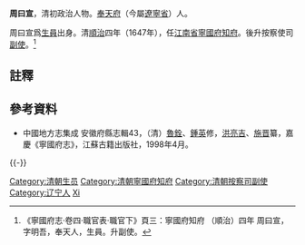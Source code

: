 '''周曰宣'''，清初政治人物。[[奉天府|奉天府]]（今屬[[遼寧省|遼寧省]]）人。

周曰宣爲[[生員|生員]]出身。清[[順治|順治]]四年（1647年），任[[江南省|江南省]][[寧國府|寧國府]][[知府|知府]]。後升按察使司[[副使|副使]]。<ref>《寧國府志·卷四·職官表·職官下》頁三：寧國府知府 （順治）四年 周曰宣，字明吾，奉天人，生員。升副使。</ref>

==註釋==
{{reflist}}

==參考資料==
*中國地方志集成 安徽府縣志輯43，（清）[[魯銓|魯銓]]、[[鍾英|鍾英]]修，[[洪亮吉|洪亮吉]]、[[施晋|施晋]]纂，嘉慶《寧國府志》，江蘇古籍出版社，1998年4月。

{{-}}
{{start box}}
{{s-off}}
{{succession box|[[朱錫元|朱錫元]]|[[管起鳳|管起鳳]]|[[江南省|江南省]][[寧國府|寧國府]][[知府|知府]]（[[寧國府知府列表|列表]]）|<small>順治四年（1647年）上任</small>}}
{{end box}}
{{DEFAULTSORT:Zhou周}}
[[Category:清朝生员|Category:清朝生员]]
[[Category:清朝寧國府知府|Category:清朝寧國府知府]]
[[Category:清朝按察司副使|Category:清朝按察司副使]]
[[Category:辽宁人|Category:辽宁人]]
[[Category:周姓|Xi]]
